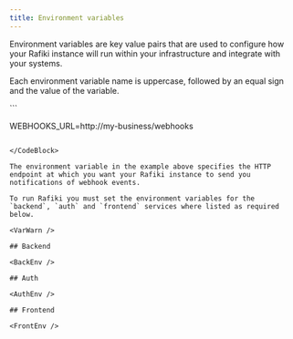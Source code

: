 ```yaml
---
title: Environment variables
---
```



Environment variables are key value pairs that are used to configure how your Rafiki instance will run within your infrastructure and integrate with your systems.

Each environment variable name is uppercase, followed by an equal sign and the value of the variable.

<CodeBlock title='Environment variable example'>
```

WEBHOOKS_URL=http://my-business/webhooks

```

</CodeBlock>

The environment variable in the example above specifies the HTTP endpoint at which you want your Rafiki instance to send you notifications of webhook events.

To run Rafiki you must set the environment variables for the `backend`, `auth` and `frontend` services where listed as required below.

<VarWarn />

## Backend

<BackEnv />

## Auth

<AuthEnv />

## Frontend

<FrontEnv />
```
